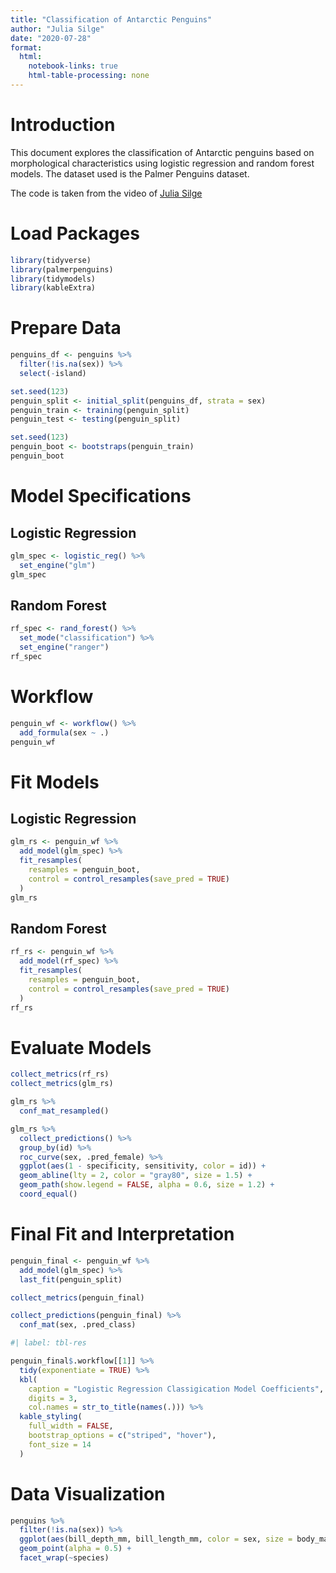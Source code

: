 ```yaml
---
title: "Classification of Antarctic Penguins"
author: "Julia Silge"
date: "2020-07-28"
format:
  html: 
    notebook-links: true
    html-table-processing: none
---
```


# Introduction

This document explores the classification of Antarctic penguins based on morphological characteristics using logistic regression and random forest models. The dataset used is the Palmer Penguins dataset.

The code is taken from the video of [Julia Silge](https://www.youtube.com/watch?v=z57i2GVcdww&pp=ugMICgJlcxABGAHKBRtwYWxtZXIgcGVuZ3VpbnMgSnVsaWEgU2lsZ2U%3D)

# Load Packages

```r
library(tidyverse)
library(palmerpenguins)
library(tidymodels)
library(kableExtra)
```

# Prepare Data

```r
penguins_df <- penguins %>%
  filter(!is.na(sex)) %>%
  select(-island)

set.seed(123)
penguin_split <- initial_split(penguins_df, strata = sex)
penguin_train <- training(penguin_split)
penguin_test <- testing(penguin_split)

set.seed(123)
penguin_boot <- bootstraps(penguin_train)
penguin_boot
```

# Model Specifications

## Logistic Regression

```r
glm_spec <- logistic_reg() %>%
  set_engine("glm")
glm_spec
```

## Random Forest

```r
rf_spec <- rand_forest() %>%
  set_mode("classification") %>%
  set_engine("ranger")
rf_spec
```

# Workflow

```r
penguin_wf <- workflow() %>%
  add_formula(sex ~ .)
penguin_wf
```

# Fit Models

## Logistic Regression

```r
glm_rs <- penguin_wf %>%
  add_model(glm_spec) %>%
  fit_resamples(
    resamples = penguin_boot,
    control = control_resamples(save_pred = TRUE)
  )
glm_rs
```

## Random Forest

```r
rf_rs <- penguin_wf %>%
  add_model(rf_spec) %>%
  fit_resamples(
    resamples = penguin_boot,
    control = control_resamples(save_pred = TRUE)
  )
rf_rs
```

# Evaluate Models

```r
collect_metrics(rf_rs)
collect_metrics(glm_rs)

glm_rs %>%
  conf_mat_resampled()

glm_rs %>%
  collect_predictions() %>%
  group_by(id) %>%
  roc_curve(sex, .pred_female) %>%
  ggplot(aes(1 - specificity, sensitivity, color = id)) +
  geom_abline(lty = 2, color = "gray80", size = 1.5) +
  geom_path(show.legend = FALSE, alpha = 0.6, size = 1.2) +
  coord_equal()
```

# Final Fit and Interpretation

```r
penguin_final <- penguin_wf %>%
  add_model(glm_spec) %>%
  last_fit(penguin_split)

collect_metrics(penguin_final)

collect_predictions(penguin_final) %>%
  conf_mat(sex, .pred_class)


```

```r
#| label: tbl-res

penguin_final$.workflow[[1]] %>%
  tidy(exponentiate = TRUE) %>%
  kbl(
    caption = "Logistic Regression Classigication Model Coefficients",
    digits = 3,
    col.names = str_to_title(names(.))) %>%
  kable_styling(
    full_width = FALSE,
    bootstrap_options = c("striped", "hover"),
    font_size = 14
  )
```


# Data Visualization

```r
penguins %>%
  filter(!is.na(sex)) %>%
  ggplot(aes(bill_depth_mm, bill_length_mm, color = sex, size = body_mass_g)) +
  geom_point(alpha = 0.5) +
  facet_wrap(~species)
```
